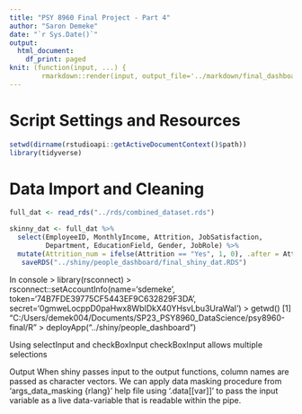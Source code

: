 ```yaml
---
title: "PSY 8960 Final Project - Part 4"
author: "Saron Demeke"
date: "`r Sys.Date()`"
output: 
  html_document:
    df_print: paged
knit: (function(input, ...) { 
        rmarkdown::render(input, output_file='../markdown/final_dashboard.html') })
---
```

  
# Script Settings and Resources
```r
setwd(dirname(rstudioapi::getActiveDocumentContext()$path))
library(tidyverse)
```  
  

# Data Import and Cleaning
```r
full_dat <- read_rds("../rds/combined_dataset.rds")

skinny_dat <- full_dat %>% 
  select(EmployeeID, MonthlyIncome, Attrition, JobSatisfaction,
         Department, EducationField, Gender, JobRole) %>% 
  mutate(Attrition_num = ifelse(Attrition == "Yes", 1, 0), .after = Attrition) %>% 
   saveRDS("../shiny/people_dashboard/final_shiny_dat.RDS")


```



In console 
> library(rsconnect)
> rsconnect::setAccountInfo(name='sdemeke', token='74B7FDE39775CF5443EF9C632829F3DA', secret='0gmweLocppD0paHwx8WbIDkX40YHsvLbu3UraWaI')
> getwd()
[1] "C:/Users/demek004/Documents/SP23_PSY8960_DataScience/psy8960-final/R"
> deployApp("../shiny/people_dashboard")


Using selectInput and checkBoxInput
checkBoxInput allows multiple selections


Output
When shiny passes input to the output functions, column names are passed as character vectors. We can apply data masking procedure from
'args_data_masking {rlang}' help file using '.data[[var]]' to pass the input variable as a live data-variable that is readable within the pipe.




